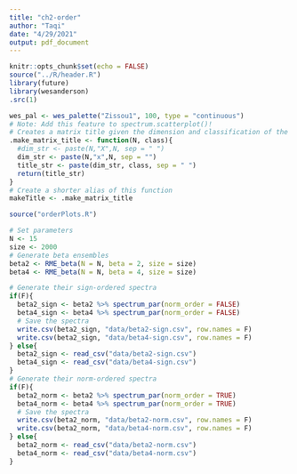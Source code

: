 ```yaml
---
title: "ch2-order"
author: "Taqi"
date: "4/29/2021"
output: pdf_document
---
```


```r
knitr::opts_chunk$set(echo = FALSE)
source("../R/header.R")
library(future)
library(wesanderson)
.src(1)
```

```r
wes_pal <- wes_palette("Zissou1", 100, type = "continuous")
# Note: Add this feature to spectrum.scatterplot()!
# Creates a matrix title given the dimension and classification of the matrix (ex. 20x20 Unif(0,1))
.make_matrix_title <- function(N, class){
  #dim_str <- paste(N,"X",N, sep = " ")
  dim_str <- paste(N,"x",N, sep = "")
  title_str <- paste(dim_str, class, sep = " ")
  return(title_str)
}
# Create a shorter alias of this function
makeTitle <- .make_matrix_title 
```

```r
source("orderPlots.R")
```

```r
# Set parameters
N <- 15
size <- 2000
# Generate beta ensembles
beta2 <- RME_beta(N = N, beta = 2, size = size)
beta4 <- RME_beta(N = N, beta = 4, size = size)
```

```r
# Generate their sign-ordered spectra
if(F){
  beta2_sign <- beta2 %>% spectrum_par(norm_order = FALSE)
  beta4_sign <- beta4 %>% spectrum_par(norm_order = FALSE)
  # Save the spectra
  write.csv(beta2_sign, "data/beta2-sign.csv", row.names = F) 
  write.csv(beta2_sign, "data/beta4-sign.csv", row.names = F) 
} else{
  beta2_sign <- read_csv("data/beta2-sign.csv")
  beta4_sign <- read_csv("data/beta4-sign.csv")
}
# Generate their norm-ordered spectra
if(F){
  beta2_norm <- beta2 %>% spectrum_par(norm_order = TRUE)
  beta4_norm <- beta4 %>% spectrum_par(norm_order = TRUE)
  # Save the spectra
  write.csv(beta2_norm, "data/beta2-norm.csv", row.names = F) 
  write.csv(beta2_norm, "data/beta4-norm.csv", row.names = F) 
} else{
  beta2_norm <- read_csv("data/beta2-norm.csv")
  beta4_norm <- read_csv("data/beta4-norm.csv")
}
```

```r

```

